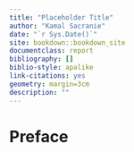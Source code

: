 ```yaml
---
title: "Placeholder Title"
author: "Kamal Sacranie"
date: "`r Sys.Date()`"
site: bookdown::bookdown_site
documentclass: report
bibliography: []
biblio-style: apalike
link-citations: yes
geometry: margin=3cm
description: ""
---
```


# Preface {-}
